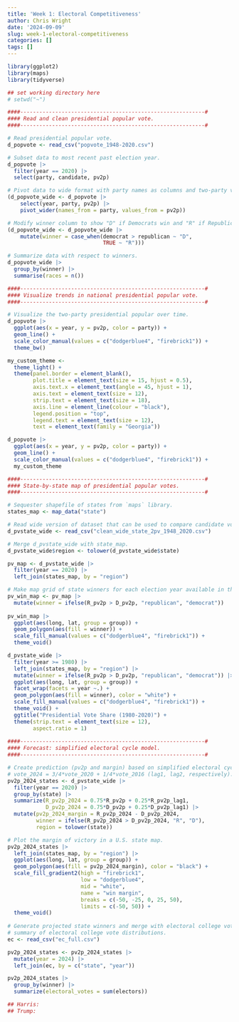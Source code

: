 ```yaml
---
title: 'Week 1: Electoral Competitiveness'
author: Chris Wright
date: '2024-09-09'
slug: week-1-electoral-competitiveness
categories: []
tags: []
---
```


```r
library(ggplot2)
library(maps)
library(tidyverse)

## set working directory here
# setwd("~")

####----------------------------------------------------------#
#### Read and clean presidential popular vote.
####----------------------------------------------------------#

# Read presidential popular vote. 
d_popvote <- read_csv("popvote_1948-2020.csv")

# Subset data to most recent past election year. 
d_popvote |> 
  filter(year == 2020) |> 
  select(party, candidate, pv2p)

# Pivot data to wide format with party names as columns and two-party vote share as values.
(d_popvote_wide <- d_popvote |>
    select(year, party, pv2p) |>
    pivot_wider(names_from = party, values_from = pv2p))

# Modify winner column to show "D" if Democrats win and "R" if Republicans win. 
(d_popvote_wide <- d_popvote_wide |> 
    mutate(winner = case_when(democrat > republican ~ "D",
                              TRUE ~ "R")))

# Summarize data with respect to winners. 
d_popvote_wide |> 
  group_by(winner) |>
  summarise(races = n())

####----------------------------------------------------------#
#### Visualize trends in national presidential popular vote. 
####----------------------------------------------------------#

# Visualize the two-party presidential popular over time. 
d_popvote |> 
  ggplot(aes(x = year, y = pv2p, color = party)) + 
  geom_line() + 
  scale_color_manual(values = c("dodgerblue4", "firebrick1")) + 
  theme_bw()

my_custom_theme <- 
  theme_light() + 
  theme(panel.border = element_blank(),
        plot.title = element_text(size = 15, hjust = 0.5), 
        axis.text.x = element_text(angle = 45, hjust = 1),
        axis.text = element_text(size = 12),
        strip.text = element_text(size = 18),
        axis.line = element_line(colour = "black"),
        legend.position = "top",
        legend.text = element_text(size = 12),
        text = element_text(family = "Georgia"))

d_popvote |> 
  ggplot(aes(x = year, y = pv2p, color = party)) + 
  geom_line() + 
  scale_color_manual(values = c("dodgerblue4", "firebrick1")) + 
  my_custom_theme

####----------------------------------------------------------#
#### State-by-state map of presidential popular votes.
####----------------------------------------------------------#

# Sequester shapefile of states from `maps` library.
states_map <- map_data("state")

# Read wide version of dataset that can be used to compare candidate votes with one another. 
d_pvstate_wide <- read_csv("clean_wide_state_2pv_1948_2020.csv")

# Merge d_pvstate_wide with state_map.
d_pvstate_wide$region <- tolower(d_pvstate_wide$state)

pv_map <- d_pvstate_wide |>
  filter(year == 2020) |>
  left_join(states_map, by = "region")

# Make map grid of state winners for each election year available in the dataset. 
pv_win_map <- pv_map |> 
  mutate(winner = ifelse(R_pv2p > D_pv2p, "republican", "democrat"))
  
pv_win_map |> 
  ggplot(aes(long, lat, group = group)) + 
  geom_polygon(aes(fill = winner)) + 
  scale_fill_manual(values = c("dodgerblue4", "firebrick1")) + 
  theme_void()

d_pvstate_wide |> 
  filter(year >= 1980) |> 
  left_join(states_map, by = "region") |> 
  mutate(winner = ifelse(R_pv2p > D_pv2p, "republican", "democrat")) |> 
  ggplot(aes(long, lat, group = group)) +
  facet_wrap(facets = year ~.) + 
  geom_polygon(aes(fill = winner), color = "white") + 
  scale_fill_manual(values = c("dodgerblue4", "firebrick1")) + 
  theme_void() + 
  ggtitle("Presidential Vote Share (1980-2020)") + 
  theme(strip.text = element_text(size = 12), 
        aspect.ratio = 1)
  
####----------------------------------------------------------#
#### Forecast: simplified electoral cycle model. 
####----------------------------------------------------------#

# Create prediction (pv2p and margin) based on simplified electoral cycle model: 
# vote_2024 = 3/4*vote_2020 + 1/4*vote_2016 (lag1, lag2, respectively). 
pv2p_2024_states <- d_pvstate_wide |> 
  filter(year == 2020) |> 
  group_by(state) |> 
  summarize(R_pv2p_2024 = 0.75*R_pv2p + 0.25*R_pv2p_lag1, 
            D_pv2p_2024 = 0.75*D_pv2p + 0.25*D_pv2p_lag1) |> 
  mutate(pv2p_2024_margin = R_pv2p_2024 - D_pv2p_2024, 
         winner = ifelse(R_pv2p_2024 > D_pv2p_2024, "R", "D"), 
         region = tolower(state))

# Plot the margin of victory in a U.S. state map.
pv2p_2024_states |> 
  left_join(states_map, by = "region") |> 
  ggplot(aes(long, lat, group = group)) + 
  geom_polygon(aes(fill = pv2p_2024_margin), color = "black") + 
  scale_fill_gradient2(high = "firebrick1", 
                       low = "dodgerblue4", 
                       mid = "white", 
                       name = "win margin", 
                       breaks = c(-50, -25, 0, 25, 50), 
                       limits = c(-50, 50)) + 
  theme_void()
 
# Generate projected state winners and merge with electoral college votes to make 
# summary of electoral college vote distributions. 
ec <- read_csv("ec_full.csv")

pv2p_2024_states <- pv2p_2024_states |> 
  mutate(year = 2024) |> 
  left_join(ec, by = c("state", "year"))

pv2p_2024_states |> 
  group_by(winner) |> 
  summarize(electoral_votes = sum(electors))

## Harris: 
## Trump: 
```




